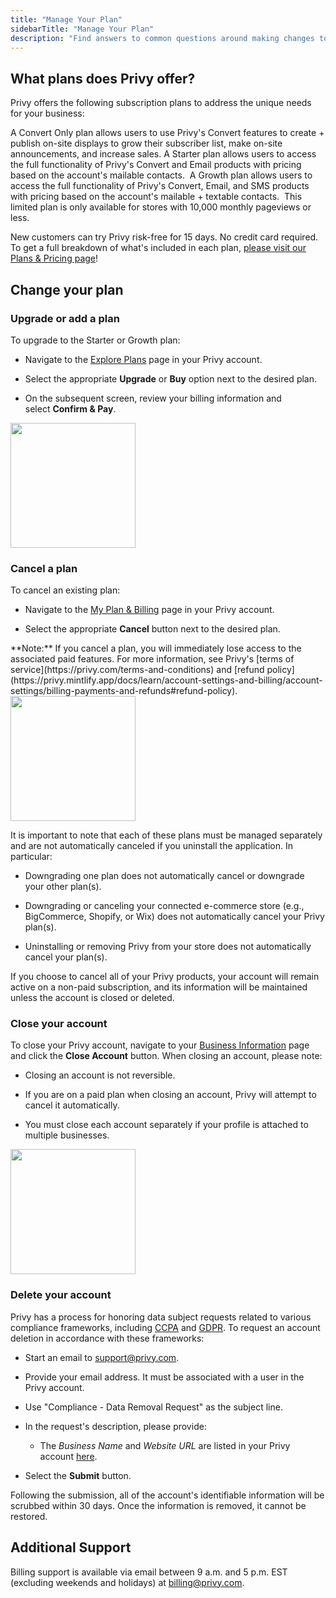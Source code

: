 ```yaml
---
title: "Manage Your Plan"
sidebarTitle: "Manage Your Plan"
description: "Find answers to common questions around making changes to your Privy subscription plan."
---
```


## What plans does Privy offer?

Privy offers the following subscription plans to address the unique needs for your business:

<AccordionGroup>


  <Accordion title="Convert Only" defaultOpen={false}>
    A Convert Only plan allows users to use Privy's Convert features to create + publish on-site displays to grow their subscriber list, make on-site announcements, and increase sales.
  </Accordion>

  <Accordion title="Starter Plan" defaultOpen={false}>
    A Starter plan allows users to access the full functionality of Privy's Convert and Email products with pricing based on the account's mailable contacts. 
  </Accordion>

  <Accordion title="Growth Plan" defaultOpen={false}>
    A Growth plan allows users to access the full functionality of Privy's Convert, Email, and SMS products with pricing based on the account's mailable + textable contacts. 
  </Accordion>

  <Accordion title="Basic Convert" defaultOpen={false}>
    This limited plan is only available for stores with 10,000 monthly pageviews or less. 
  </Accordion>
</AccordionGroup>

New customers can try Privy risk-free for 15 days. No credit card required. To get a full breakdown of what's included in each plan, [please visit our Plans & Pricing page](https://www.privy.com/pricing)!

## Change your plan

### Upgrade or add a plan

To upgrade to the Starter or Growth plan:

* Navigate to the [Explore Plans](https://dashboard.privy.com/settings/plans) page in your Privy account. 

* Select the appropriate **Upgrade** or **Buy** option next to the desired plan. 

* On the subsequent screen, review your billing information and select **Confirm & Pay**. 

<img height="200" src="/images/account-settings/select-a-plan.png" />

### Cancel a plan

To cancel an existing plan:

* Navigate to the [My Plan & Billing](https://dashboard.privy.com/settings/billing) page in your Privy account. 

* Select the appropriate **Cancel** button next to the desired plan.

<Warning>
  **Note:** If you cancel a plan, you will immediately lose access to the associated paid features. For more information, see Privy's [terms of service](https://privy.com/terms-and-conditions) and [refund policy](https://privy.mintlify.app/docs/learn/account-settings-and-billing/account-settings/billing-payments-and-refunds#refund-policy).
</Warning>

<img height="200" src="/images/account-settings/cancel-plan.png" />

It is important to note that each of these plans must be managed separately and are not automatically canceled if you uninstall the application. In particular:

* Downgrading one plan does not automatically cancel or downgrade your other plan(s).

* Downgrading or canceling your connected e-commerce store (e.g., BigCommerce, Shopify, or Wix) does not automatically cancel your Privy plan(s).

* Uninstalling or removing Privy from your store does not automatically cancel your plan(s).

If you choose to cancel all of your Privy products, your account will remain active on a non-paid subscription, and its information will be maintained unless the account is closed or deleted. 

### Close your account

To close your Privy account, navigate to your [Business Information](https://dashboard.privy.com/settings/business-info) page and click the **Close Account** button. When closing an account, please note:

* Closing an account is not reversible.

* If you are on a paid plan when closing an account, Privy will attempt to cancel it automatically. 

* You must close each account separately if your profile is attached to multiple businesses.

<img height="200" src="/images/account-settings/close-account.gif" />

### Delete your account

Privy has a process for honoring data subject requests related to various compliance frameworks, including [CCPA](https://oag.ca.gov/privacy/ccpa) and [GDPR](https://gdpr.eu/). To request an account deletion in accordance with these frameworks: 

* Start an email to [support@privy.com](mailto:support@privy.com). 

* Provide your email address. It must be associated with a user in the Privy account. 

* Use "Compliance - Data Removal Request" as the subject line. 

* In the request's description, please provide:

  * The *Business Name* and *Website URL* are listed in your Privy account [here](https://dashboard.privy.com/settings/business-info).

* Select the **Submit** button. 

Following the submission, all of the account's identifiable information will be scrubbed within 30 days. Once the information is removed, it cannot be restored. 

## Additional Support

Billing support is available via email between 9 a.m. and 5 p.m. EST (excluding weekends and holidays) at [billing@privy.com](mailto:billing@privy.com).